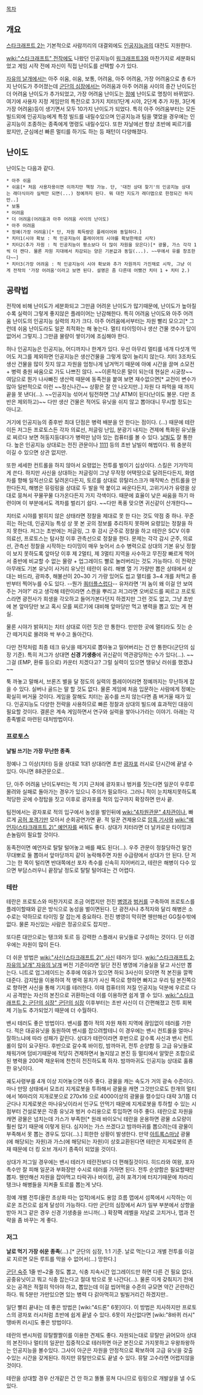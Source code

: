 [[목차]]

== 개요 ==
[[스타크래프트 2]]는 기본적으로 사람끼리의 대결외에도 [[인공지능]]과의 대전도 지원한다.

[[wiki:"스타크래프트" 전작]]에도 나왔던 인공지능이 [[워크래프트3]]와 마찬가지로 세분화되었고 게임 시작 전에 자신이 직접 난이도를 선택할 수가 있다.

[[자유의 날개]]에서는 아주 쉬움, 쉬움, 보통, 어려움, 아주 어려움, 가장 어려움으로 총 6가지 난이도가 주어졌는데 [[군단의 심장]]에서는 어려움과 아주 어려움 사이의 중간 난이도인 더 어려움 난이도가 추가되었고, 가장 어려움 난이도는 [[정예]] 난이도로 명칭이 바뀌었다.  여기에 사용자 지정 게임만의 특전으로 3가지 치터(1단계 시야, 2단계 추가 자원, 3단계 가장 어려움)등이 생기면서 모두 10가지 난이도가 되었다.  특히 아주 어려움부터는 모든 빌드외에 인공지능에게 특정 빌드를 내릴수있으며 인공지능과 팀을 맺었을 경우에는 인공지능이 조종하는 종족에게 명령도 내릴수있다. 또한 자날에선 항상 초반에 찌르기를 왔지만, 군심에선 빠른 멀티를 하기도 하는 등 패턴이 다양해졌다.

== 난이도 ==
난이도는 다음과 같다.

 * 아주 쉬움
 * 쉬움[* 처음 사용자용이면 이까지만 책정 가능. 단, '대전 상대 찾기'의 인공지능 상대는 래더식이라 실력만 되면(...) 정예까지 된다. 뭐 대전 지도가 래더맵으로 한정되긴 하지만..]
 * 보통
 * 어려움
 * 더 어려움(어려움과 아주 어려움 사이의 난이도)
 * 아주 어려움
 * 정예(가장 어려움)[* 단, 자원 획득량은 플레이어와 동일하다.]
 * 치터1(시야 확보 : 적 인공지능이 플레이어의 시야를 확보한채로 시작)
 * 치터2(추가 자원 : 적 인공지능이 평소보다 더 많이 자원을 모은다)[* 광물, 가스 각각 1씩 더 캔다. 물론 자원 지대에서 차감되는 양은 기본값과 동일(...). ~~무에서 유를 창조한다~~]
 * 치터3(가장 어려움 : 적 인공지능이 시야 확보와 추가 자원까지 가진채로 시작, 그냥 이게 전작의 '가장 어려움'이라고 보면 된다. 설명은 좀 다른데 어쨌건 치터 1 + 치터 2.)

== 공략법 == 
전작에 비해 난이도가 세분화되고 그만큼 어려운 난이도가 많기때문에, 난이도가 높아질수록 실력이 그렇게 좋지않은 플레이어는 난감해한다.  특히 어려움 난이도와 아주 어려움 난이도의 인공지능 실력의 차가 크다.  아주 어려움에서부터는 자원 빨리 모으고[* 그런데 쉬움 난이도라도 일꾼 최적화는 해 놓는다. 멀티 타이밍이나 생산 건물 갯수가 답이 없어서 그렇지..] 그만큼 물량이 쌓이기에 조심해야 한다. 

허나 인공지능은 인공지능, 어디까지나 한계가 있다. 우선 아무리 멀티를 네개 다섯개 먹어도 저그를 제외하면 인공지능은 생산건물을 그렇게 많이 늘리지 않는다. 치터 3조차도 생산 건물을 많이 짓지 않고 자원을 엄청나게 남겨먹기 때문에 아예 시간을 끌며 소모전 + 병력 충원 싸움으로 가도 나쁘진 않다. ~~이론적으론 말이 되는데 현실은 시궁창~~ 여담으로 뭔가 나사빠진 생산력 때문에 동족전을 붙여 보면 재수없으면[* 교전이 변수가 많아 일반적으로 이런 ~~정신나간~~ 상황은 잘 안 나오지만..] 자원 다 파먹을 때 까지 끝을 못 낸다(...). ~~인공지능 섞어서 팀전하면 그냥 ATM이 된다(난이도 불문. 다만 초반은 제외하고)~~ 다만 생산 건물은 적어도 유닛을 쉬지 않고 뽑아대니 무시할 정도는 아니고.

거기에 인공지능의 중후반 최대 단점은 병력 배분을 안 한다는 점이다. (...) 때문에 테란이든 저그든 프로토스든 각자 의료선, 저글링 난입, 분광기 내지는 견제에 특화된 유닛들로 찌르다 보면 허둥지둥대다가 병력만 남아 있는 컴퓨터를 볼 수 있다. [[날빌]]도 잘 통한다. 높은 인공지능 상대로는 전진 관문이나 [[1111]] 등의 초반 날빌이 해법이다. 뭐 충분히 이길 수 있으면 상관 없지만.

또한 세세한 컨트롤을 하지 않아서 요령없는 전투를 벌이기 십상이다. 스킬은 기가막히게 쓴다. 하지만 사신을 상대하는 저글링이 그냥 무작정 어택땅으로 달려든다든지, 화염차를 향해 일직선으로 달려온다든지, 토르를 상대로 뮤탈리스크가 매직박스 컨트롤을 안 한다든지, 해병은 뮤링링을 상대로 두 발을 딱 붙이고 싸운다든지, 고위기사가 유령을 상대로 뭉쳐서 꾸물꾸물 다가온다든지 가지 각색이다. 때문에 효율이 낮은 싸움을 하기 마련이며 이 부분에서도 격차를 벌리기 쉽다. ~~다만 폭풍 맞으면 귀신같이 산개한다~~

치터로 시야를 밝히지 않은 상태라면 정찰을 제대로 못 한 다는 것도 약점 중 하나. 꾸준히는 하는데, 인공지능 특성 상 못 본 곳의 정보를 추리하지 못하며 요령있는 정찰을 하지 못한다. 저그는 초반에는 저글링, 그 후 감시 군주로 정찰을 하고 테란은 SCV 이후 의료선, 프로토스는 탐사정 이후 관측선으로 정찰을 한다. 문제는 각각 감시 군주, 의료선, 관측선 정찰을 시작하는 타이밍이 매우 늦어서 소수 병력으로 상대의 기본 유닛 정찰이 보지 못하도록 앞마당 이후 제 2멀티, 제 3멀티 지역을 사수하고 무진장 빠르게 먹어서 중반에 비교할 수 없는 물량 + 업그레이드 빨로 눌러버리는 것도 가능하다. 이 전략은 아무래도 기본 유닛이 사거리 유닛인 테란이 유리. 해병 열 기 가량만 뽑은 상태에서 상대는 바드라, 광파추, 해불선이 20~30 기 가량 있어도 씹고 멀티를 3~4 개를 처먹고 중반부터 찍어누를 수도 있다. --뭔가 [[쿼터플]]스럽다-- 유저라면 '저 놈이 왜 이걸 안 보여주는 거야?' 라고 생각해 테란이라면 스캔을 뿌리고 저그라면 오버로드를 찌르고 프로토스라면 광전사가 희생을 각오하고 들어가본다던지 하겠지만 그런 것도 없고, 그냥 초반에 본 앞마당만 보고 혹시 모를 찌르기에 대비해 앞마당만 먹고 병력을 뽑고 있는 게 현실. 

물론 시야가 밝혀지는 치터 상대로 이런 짓은 안 통한다. 만만한 곳에 멀티라도 짓는 순간 떼거지로 몰려와 싹 부수고 돌아간다.

다만 전작처럼 최종 테크 유닛을 떼거지로 뽑아놓고 밀어버리는 건 안 통한다(군단의 심장 기준). 특히 저그가 상대면 '''신경 기생충'''에 귀신같이 역관광당하는 수가 있다(...). ~~그걸 (EMP, 환류 등으로) 카운터 치겠다고? 그럴 실력이 있으면 땡유닛 러쉬를 했겠냐~~

툭 까놓고 말해서, 브론즈 별을 달 정도의 실력의 플레이어라면 정예까지는 무난하게 잡을 수 있다. 실버나 골드는 말 할 것도 없다. 물론 게임에 처음 입문하는 사람에게 정예는 확실히 버거울 것이다. 게임을 잘해도 치터는 꼼수를 쓰지 않는다면 좀 버거울 때가 있다. 인공지능도 다양한 전략을 사용하므로 빠른 정찰과 상대의 빌드에 효과적인 대응이 필요할 것이다. 결론은 계속 게임하면서 연구와 실력을 쌓아나가라는 이야기. 아래는 각 종족별로 마련된 대처방법이다.

=== 프로토스 ===
'''날빌 쓰기는 가장 무난한 종족'''.

정예나 그 이상(치터) 등을 상대로 1대1 상대라면 초반 [[광자포]] 러시로 단시간에 끝낼 수 있다. 아니면 88관문으로..

단, 아주 어려움 난이도부터는 적 기지 근처에 광자포나 벙커를 짓는다면 일꾼이 우루루 몰려와 실패로 돌아가는 경우가 있으니 주의가 필요하다. 그러니 적이 눈치채지못하도록 적당한 곳에 수정탑을 짓고 이후로 광자포를 적의 입구까지 확장하면 만사 끝.

팀전에서는 광자포로 적의 입구에서 농성을 벌인뒤에 [[wiki:"4차원관문" 4차관]]이나,  빠르게 [[공허 포격기]]만 모아서 순회공연가면 끝. 적 일꾼 견제용으로 [[암흑 기사]]와 [[wiki:"예언자(스타크래프트 2)" 예언자]]를 써줘도 좋다.  상대가 치터라면 더 날카로운 타이밍과 손놀림이 필요할 것이다.

동족전이면 예언자로 탈탈 털어놓고 배를 째도 된다(...). 우주 관문이 정찰당하건 말건 무대뽀로 둘 뽑아서 앞마당까지 같이 농락해주면 자원 수급량에서 상대가 안 된다. 단 저그는 한 쪽이 털리면 반대쪽에선 포자 촉수를 신속히 지어버리고, 테란은 해병이 다수 있으면 부담스러우니 끝장날 정도로 탈탈 털어대는 건 어렵다.

=== 테란 ===

테란은 프로토스와 마찬가지로 조금 어렵지만 전진 [[병영]]과 [[벙커]]를 구축하여 프로토스를 플레이할때와 같은 방식으로 농성을 벌이면된다. 단 광전사나 추적자와 달리 해병은 소수로는 약하므로 타이밍 잘 잡는게 중요하다. 전진 병영이 막히면 웬만해선 GG칠수밖에 없다. 물론 자신있는 사람은 정공으로도 잡지만..

또다른 대안으로는 탱크와 토르 등 강력한 스플래시 유닛들로 구성하는 것이다. 단 이경우에는 자원이 많이 든다.

더 쉬운 방법은 [[wiki:"사신(스타크래프트 2)" 사신]] 테러가 있다. [[wiki:"스타크래프트 2: 자유의 날개" 자유의 날개]] 버전 기준이라면 일단 전진 병영에 기술실을 달고 사신만 뽑는다. 니트로 업그레이드는 추후에 여유가 있으면 하되 3사신이 모이면 적 본진을 깔짝대준다. 감지탑을 이용하여 적 병력 뭉치가 사신 쪽으로 향하면 빠지고 우리 팀 본진쪽으로 향하면 사신을 통해 기지를 테러한다. 이때 컴퓨터의 저질 인공지능 덕분에 우르르 다시 공격받는 자신의 본진으로 귀환하는데 이를 이용하면 쉽게 깰 수 있다. [[wiki:"스타크래프트 2: 군단의 심장" 군단의 심장]] 이후부터는 초반 사신이 더 간편해졌고 전투 회복제 기능도 추가되었기 때문에 더 수월하다.

밴시 테러도 좋은 방법이다. 밴시를 뽑아 적의 자원 채취 지역에 끊임없이 테러를 가한다. 적은 대공유닛을 동원하여 밴시를 잡으려할테니 이 경우에는 밴시 컨트롤을 얼마나 잘하느냐에 따라 성패가 갈린다. 상대가 테란이라면 후반으로 갈수록 사신과 밴시 컨트롤이 많이 요구된다. 후반으로 갈수록 바이킹, 밤까마귀, 전투 순양함 등 고급 유닛들로 채워가며 덤비기때문에 적당히 견제하면서 놀지않고 본진 등 멀티에서 알맞은 조합으로 된 병력을 200꽉 채운뒤에 천천히 전진하도록 하자. 밤까마귀도 인공지능 상대로 훌륭한 유닛이다.

궤도사령부를 4개 이상 지어놓으면 아주 좋다. 광물을 캐는 속도가 거의 광속 수준이다. 마나 만땅 상태에서 모조리 지게로봇을 투하해서 광물을 캐면 그것만으로도 한개의 멀티에서 16마리의 지개로봇으로  270x16 으로 4000이상의 광물을 캘수있다 대략 3/1쯤 더군다나 지게로봇은 마나유닛이라서 인구도 안먹기 때문에 지게로봇을 투하할 수 있는 시점부터 건설로봇은 각종 유닛과 벙커 수리용으로 투입하면 아주 좋다. 테란으로 자원을 캐면 광물은 넘치는데 가스가 부족한[* 원래 바이오닉 테란을 운용하면 광물 소모량이 훨씬 많기 때문에 이렇게 된다. 심지어는 가스 쓰겠다고 밤까마귀를 뽑으려는데 광물이 부족해서 못 뽑는 경우도 있다(...).] 희한한 상황이 발생한다. 만약 [[아트록스]]마냥 광물(에 해당되는 자원)과 가스(에 해당되는 자원)이 상호교환된다면 테란은 지게로봇의 존재 때문에 더 킹 오브 개사기 종족이 되었을 것이다.

상대가 저그일 경우에는 밴시 테러가 테란전보다 더 편해질것이다. 히드라와 여왕, 포자 촉수만 잘 피해 일꾼과 부화장만 수시로 테러를 가하면 된다. 전투 순양함은 필요할때만 뽑자. 웬만해선 자원을 잡아먹고 타락귀나 바이킹, 공허 포격기에 터지기때문에 차라리 탱크나 해병들을 지켜줄 토르를 뽑는게 낫다.

정예 개별 전투(올란 초상화 따는 업적)에서도 용암 흐름 맵에서 섬쪽에서 시작하는 이로운 조건으로 쉽게 달성이 가능하다. 다만 군단의 심장에서 AI가 일부 부분에서 상향을 받아 저그 같은 경우 신경 기생충을 쓰니까(...) 확장팩 레벨을 자날로 고치거나, 맵과 전략을 좀 바꾸는 게 좋다.

=== 저그 ===
'''날로 먹기 가장 쉬운 종족'''(...).[* 군단의 심장, 1:1 기준. 날로 먹는다고 개별 전투를 이걸로 지르면 모든 루트를 막을 수 없어서(...) 망한다.]

[[군단 숙주]] 1줄 반~2줄 정도 뽑고, 식충 지속시간 업그레이드만 하면 다른 건 필요 없다. 공중유닛이고 뭐고 식충 잡는다고 절대 밖으로 못 나간다(...). 물론 이게 갖춰지기 전에 오는 공격은 적절히 막아야 하고, 뽑았는데 이걸 씹어먹을 수준의 규모면 약간 곤란하긴 하다. 뭐 5분만 가만있으면 있는 병력 다 갉아먹히고 빌빌거리긴 하겠지만..

일단 빨리 끝내는 데 좋은 방법은 [wiki:"4드론" 6못]이다. 이 방법은 치사하지만 프로토스의 광자포 러시처럼 초반에 쉽게 끝낼 수 있다. 6못이 자신없다면 [wiki:"8바퀴 러시" 땡바퀴 러시]도 좋은 방법이다.

테란의 밴시처럼 뮤탈짤짤이를 이용한 견제도 좋다. 자원되는대로 뮤탈만 긁어모아 상대의 본진이나 멀티의 일꾼만 집중적으로 테러하면 아군 본진으로 가지못하고 우왕좌왕하는 인공지능을 볼수있다. 그사이 아군은 자원을 안정적으로 확보하여 고급 유닛을 갖출수있는 시간을 갖게된다. 하지만 뮤탈만으로도 끝낼 수 있다. 뮤탈 고수라면 어렵지않을 것이다.

테란을 상대할 경우 산개같은 건 안 하고 똘똘 뭉쳐 다니므로 링링으로 개발살을 낼 수도 있다.
